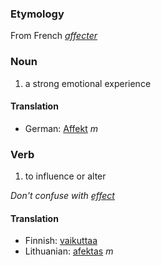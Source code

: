 ===Etymology===
From French ''[[affecter]]''

===Noun===

#a strong emotional experience

====Translation====

*German: [[Affekt]] ''m''


===Verb===

#to influence or alter

''Don't confuse with [[effect]]''

====Translation====

*Finnish: [[vaikuttaa]]
*Lithuanian: [[afektas]] ''m''